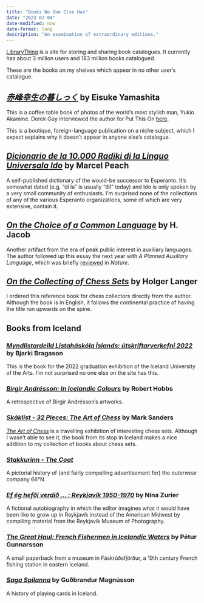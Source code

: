 ```yaml
---
title: "Books No One Else Has"
date: "2023-02-04"
date-modified: now
date-format: long
description: "An examination of extraordinary editions."
---
```


[LibraryThing](https://www.librarything.com/) is a site for storing and sharing book catalogues. It currently has about 3 million users and 183 million books catalogued.

These are the books on my shelves which appear in no other user's catalogue.

## [*赤峰幸生の暮しっく*](https://www.librarything.com/work/29740444/) by Eisuke Yamashita

This is a coffee table book of photos of the world's most stylish man, Yukio Akamine. Derek Guy interviewed the author for Put This On [here](https://putthison.com/yukio-akamine-classic-life/).

This is a boutique, foreign-language publication on a niche subject, which I expect explains why it doesn't appear in anyone else's catalogue.

## [*Dicionario de la 10.000 Radiki di la Linguo Universala Ido*](https://www.librarything.com/work/29589247/) by Marcel Peach

A self-published dictionary of the would-be successor to Esperanto. It's somewhat dated (e.g. "di la" is usually "dil" today) and Ido is only spoken by a very small community of enthusiasts. I'm surprised none of the collections of any of the various Esperanto organizations, some of which are very extensive, contain it.

## [*On the Choice of a Common Language*](https://www.librarything.com/work/29589232/) by H. Jacob

Another artifact from the era of peak public interest in auxiliary languages. The author followed up this essay the next year with *A Planned Auxiliary Language*, which was briefly [reviewed](https://www.nature.com/articles/161665d0) in *Nature*.

## [*On the Collecting of Chess Sets*](https://www.librarything.com/work/30948637/) by Holger Langer

I ordered this reference book for chess collectors directly from the author. Although the book is in English, it follows the continental practice of having the title run upwards on the spine.

## Books from Iceland

### [*Myndlistardeild Listaháskóla Íslands: útskriftarverkefni 2022*](https://www.librarything.com/work/28625984/) by Bjarki Bragason

This is the book for the 2022 graduation exhibition of the Iceland University of the Arts. I'm not surprised no one else on the site has this.

### [*Birgir Andrésson: In Icelandic Colours*](https://www.librarything.com/work/30854098/) by Robert Hobbs

A retrospective of Birgir Andrésson's artworks.

### [*Skáklist - 32 Pieces: The Art of Chess*](https://www.librarything.com/work/28218629/) by Mark Sanders

[*The Art of Chess*](https://www.allvisualarts.org/exhibitions/TheArtofChessLondon.aspx) is a travelling exhibition of interesting chess sets. Although I wasn't able to see it, the book from its stop in Iceland makes a nice addition to my collection of books about chess sets.

### [*Stakkurinn - The Coat*](https://www.librarything.com/work/28239782/)

A pictorial history of (and fairly compelling advertisement for) the outerwear company 66°N.

### [*Ef ég hefði verdið ... : Reykjavík 1950-1970*](https://www.librarything.com/work/30888019/) by Nina Zurier

A fictional autobiography in which the editor imagines what it would have been like to grow up in Reykjavík instead of the American Midwest by compiling material from the Reykjavík Museum of Photography.

### [*The Great Haul: French Fishermen in Icelandic Waters*](https://www.librarything.com/work/31453907/) by Pétur Gunnarsson

A small paperback from a museum in Fáskrúðsfjörður, a 19th century French fishing station in eastern Iceland.

### [*Saga Spilanna*](https://www.librarything.com/work/30887961/) by Guðbrandur Magnússon

A history of playing cards in Iceland.
